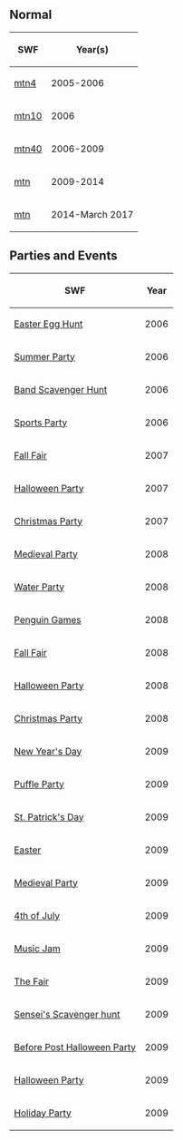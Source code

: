 

==Normal==
{|class="wikitable" style="margin: 1em auto;"
!SWF!!Year(s)
|-
|[[Media:ArtworkRoomsMtn4.swf|mtn4]]||2005-2006
|-
|[[Media:ArtworkRoomsMtn10.swf|mtn10]]||2006
|-
|[[Media:ArtworkRoomsMtn40.swf|mtn40]]||2006-2009
|-
|[[Media:RoomsMtn-January2010.swf|mtn]]||2009-2014
|-
|[[Media:RoomsMtn-May2015.swf|mtn]]||2014-March 2017
|}

==Parties and Events==
{|class="wikitable" style="margin: 1em auto;"
!SWF!!Year
|-
|[[Media:ArtworkRooms0416Mtn10.swf|Easter Egg Hunt]]||2006
|-
|[[Media:ArtworkRooms0516Mtn11.swf|Summer Party]]||2006
|-
|[[Media:ArtworkRooms0721Mtn10.swf|Band Scavenger Hunt]]||2006
|-
|[[Media:ArtworkRoomsMtn12.swf|Sports Party]]||2006
|-
|[[Media:RoomsMtn-FallFair2007.swf|Fall Fair]]||2007
|-
|[[Media:RoomsMtn-HalloweenParty2007.swf|Halloween Party]]||2007
|-
|[[Media:RoomsMtn-ChristmasParty2007.swf|Christmas Party]]||2007
|-
|[[Media:Rooms0516Mtn50.swf|Medieval Party]]||2008
|-
|[[Media:WPSkiHill.swf|Water Party]]||2008
|-
|[[Media:PGSkiHill.swf|Penguin Games]]||2008
|-
|[[Media:FFSkiHill.swf|Fall Fair]]||2008
|-
|[[Media:HPSkiHill.swf|Halloween Party]]||2008
|-
|[[Media:RoomsMtn-ChristmasParty2008.swf|Christmas Party]]||2008
|-
|[http://archives.clubpenguinwiki.info/swf.cpcheats.info/rooms/2009/fireworks_july_2009/mtn.swf New Year's Day]||2009
|-
|[http://archives.clubpenguinwiki.info/swf.cpcheats.info/rooms/2009/puffle_party_febuary_2009/0220mtn.swf Puffle Party]||2009
|-
|[http://archives.clubpenguinwiki.info/swf.cpcheats.info/rooms/2009/st_patricks_party_2009/20090313_mtn.swf St. Patrick's Day]||2009
|-
|[http://archives.clubpenguinwiki.info/swf.cpcheats.info/rooms/2009/easter_party_2009/mtn.swf Easter]||2009
|-
|[http://archives.clubpenguinwiki.info/swf.cpcheats.info/rooms/2009/medieval_party_2009/mtn.swf Medieval Party]||2009
|-
|[http://archives.clubpenguinwiki.info/swf.cpcheats.info/rooms/2009/fireworks_july_2009/mtn.swf 4th of July]||2009
|-
|[http://archives.clubpenguinwiki.info/swf.cpcheats.info/rooms/2009/music_jam_july_2009/mtn.swf Music Jam]||2009
|-
|[http://archives.clubpenguinwiki.info/swf.cpcheats.info/rooms/2009/the_fair_september_2009/mtn.swf The Fair]||2009
|-
|[http://archives.clubpenguinwiki.info/swf.cpcheats.info/rooms/2009/senseis_scavenger_hunt_september_2009/mtn.swf Sensei's Scavenger hunt]||2009
|-
|[http://archives.clubpenguinwiki.info/swf.cpcheats.info/rooms/2009/storm_october_2009/mtn.swf Before Post Halloween Party]||2009
|-
|[http://archives.clubpenguinwiki.info/swf.cpcheats.info/rooms/2009/halloween_october_2009/mtn.swf Halloween Party]||2009
|-
|[http://archives.clubpenguinwiki.info/swf.cpcheats.info/rooms/2009/christmas_december_2009/main_party/rooms/mtn.swf Holiday Party]||2009
|}

{{Places}}